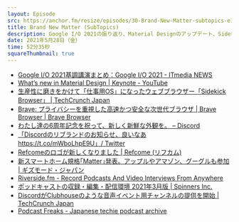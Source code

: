 ```yaml
---
layout: Episode
src: https://anchor.fm/resize/episodes/30-Brand-New-Matter-subtopics-e11madp
title: Brand New Matter (SubTopics)
description: Google I/O 2021の振り返り、Material Designのアップデート、Sidekick Browser、Discordのリブランド、スマートホーム規格「Matter」、Riverside.fmなど、最近気になったサブトピックスを話しました。
date: 2021年5月28日（金）
time: 52分35秒
squareThumbnail: true
---
```


- [Google I/O 2021基調講演まとめ：Google I/O 2021 - ITmedia NEWS](https://www.itmedia.co.jp/news/articles/2105/19/news093.html)
- [What’s new in Material Design | Keynote - YouTube](https://www.youtube.com/watch?app=desktop&v=rLKtIGY2Mgc&feature=youtu.be)
- [生産性に磨きをかけて「仕事用OS」になったウェブブラウザー「Sidekick Browser」 | TechCrunch Japan](https://jp.techcrunch.com/2021/03/27/2021-03-19-sidekick-browser-wants-to-be-a-productivity-honed-work-os-on-chromium/)
- [Brave: プライバシーを重視した高速かつ安全な次世代ブラウザ | Brave Browser | Brave Browser](https://brave.com/ja/)
- [わたし達の6周年記念を祝って、新しく新鮮な外観を。 – Discord](https://support.discord.com/hc/ja/articles/1500009438682-%E3%82%8F%E3%81%9F%E3%81%97%E9%81%94%E3%81%AE6%E5%91%A8%E5%B9%B4%E8%A8%98%E5%BF%B5%E3%82%92%E7%A5%9D%E3%81%A3%E3%81%A6-%E6%96%B0%E3%81%97%E3%81%8F%E6%96%B0%E9%AE%AE%E3%81%AA%E5%A4%96%E8%A6%B3%E3%82%92-)
- [「Discordのリブランドのお知らせ、良いなあ](https://twitter.com/dex1t/status/1393768768996712455) [https://t.co/mWboLhpE9U」/ Twitter](https://t.co/mWboLhpE9U%E3%80%8D)
- [Refcomeのロゴが新しくなりました | Refcome (リフカム)](https://refcome.design/rebranding/)
- [新スマートホーム規格｢Matter｣発表。アップルやアマゾン、グーグルも参加 | ギズモード・ジャパン](https://www.gizmodo.jp/2021/05/matter.html)
- [Riverside.fm - Record Podcasts And Video Interviews From Anywhere](https://riverside.fm/)
- [ポッドキャストの収録・編集・配信環境 2021年3月版 | Spinners Inc.](https://spinners.work/posts/kudakurage-podcast-202103/)
- [DiscordがClubhouseのような音声イベント用チャンネルの提供を開始 | TechCrunch Japan](https://jp.techcrunch.com/2021/04/01/2021-03-31-discord-stage-channels-voice-events/)
- [Podcast Freaks - Japanese techie podcast archive](https://podcastfreaks.com/)
